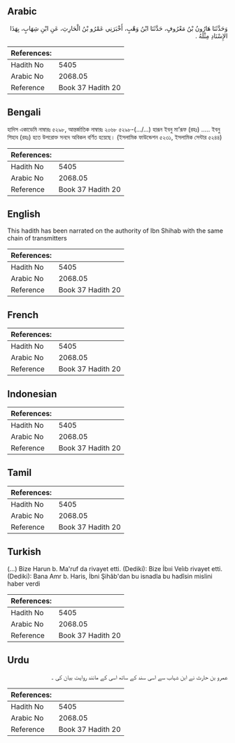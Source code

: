 ## Arabic


<div dir="rtl" lang="ar" style={{fontSize:'larger',backgroundColor:'#f8f9fa',padding:20}}>
وَحَدَّثَنَا هَارُونُ بْنُ مَعْرُوفٍ، حَدَّثَنَا ابْنُ وَهْبٍ، أَخْبَرَنِي عَمْرُو بْنُ الْحَارِثِ، عَنِ ابْنِ شِهَابٍ، بِهَذَا الإِسْنَادِ مِثْلَهُ ‏.‏
</div>
<div style={{backgroundColor:'#f8f9fa',padding:20, marginBottom: 10}}><table> <thead> <tr> <th>References:</th> <th></th> </tr> </thead> <tbody><tr><td>Hadith No</td><td>5405</td></tr><tr><td>Arabic No</td><td>2068.05</td></tr><tr><td>Reference</td><td>Book 37 Hadith 20</td></tr></tbody></table></div>

## Bengali


<div dir="ltr" lang="bn" style={{fontSize:'larger',backgroundColor:'#f8f9fa',padding:20}}>
হাদিস একাডেমি নাম্বারঃ ৫২৯৮, আন্তর্জাতিক নাম্বারঃ ২০৬৮ ৫২৯৮-(.../...) হারূন ইবনু মা’রূফ (রহঃ) ..... ইবনু শিহাব (রহঃ) হতে উপরোক্ত সনদে অবিকল বর্ণিত হয়েছে। (ইসলামিক ফাউন্ডেশন ৫২৩১, ইসলামিক সেন্টার ৫২৪৪)
</div>
<div style={{backgroundColor:'#f8f9fa',padding:20, marginBottom: 10}}><table> <thead> <tr> <th>References:</th> <th></th> </tr> </thead> <tbody><tr><td>Hadith No</td><td>5405</td></tr><tr><td>Arabic No</td><td>2068.05</td></tr><tr><td>Reference</td><td>Book 37 Hadith 20</td></tr></tbody></table></div>

## English


<div dir="ltr" lang="en" style={{fontSize:'larger',backgroundColor:'#f8f9fa',padding:20}}>
This hadith has been narrated on the authority of Ibn Shihab with the same chain of transmitters
</div>
<div style={{backgroundColor:'#f8f9fa',padding:20, marginBottom: 10}}><table> <thead> <tr> <th>References:</th> <th></th> </tr> </thead> <tbody><tr><td>Hadith No</td><td>5405</td></tr><tr><td>Arabic No</td><td>2068.05</td></tr><tr><td>Reference</td><td>Book 37 Hadith 20</td></tr></tbody></table></div>

## French


<div dir="ltr" lang="fr" style={{fontSize:'larger',backgroundColor:'#f8f9fa',padding:20}}>

</div>
<div style={{backgroundColor:'#f8f9fa',padding:20, marginBottom: 10}}><table> <thead> <tr> <th>References:</th> <th></th> </tr> </thead> <tbody><tr><td>Hadith No</td><td>5405</td></tr><tr><td>Arabic No</td><td>2068.05</td></tr><tr><td>Reference</td><td>Book 37 Hadith 20</td></tr></tbody></table></div>

## Indonesian


<div dir="ltr" lang="id" style={{fontSize:'larger',backgroundColor:'#f8f9fa',padding:20}}>

</div>
<div style={{backgroundColor:'#f8f9fa',padding:20, marginBottom: 10}}><table> <thead> <tr> <th>References:</th> <th></th> </tr> </thead> <tbody><tr><td>Hadith No</td><td>5405</td></tr><tr><td>Arabic No</td><td>2068.05</td></tr><tr><td>Reference</td><td>Book 37 Hadith 20</td></tr></tbody></table></div>

## Tamil


<div dir="ltr" lang="ta" style={{fontSize:'larger',backgroundColor:'#f8f9fa',padding:20}}>

</div>
<div style={{backgroundColor:'#f8f9fa',padding:20, marginBottom: 10}}><table> <thead> <tr> <th>References:</th> <th></th> </tr> </thead> <tbody><tr><td>Hadith No</td><td>5405</td></tr><tr><td>Arabic No</td><td>2068.05</td></tr><tr><td>Reference</td><td>Book 37 Hadith 20</td></tr></tbody></table></div>

## Turkish


<div dir="ltr" lang="tr" style={{fontSize:'larger',backgroundColor:'#f8f9fa',padding:20}}>
(…) Bize Harun b. Ma'ruf da rivayet etti. (Dediki): Bize İbııi Veîıb rivayet etti. (Dediki): Bana Amr b. Haris, İbni Şihâb'dan bu isnadla bu hadîsin mislini haber verdi
</div>
<div style={{backgroundColor:'#f8f9fa',padding:20, marginBottom: 10}}><table> <thead> <tr> <th>References:</th> <th></th> </tr> </thead> <tbody><tr><td>Hadith No</td><td>5405</td></tr><tr><td>Arabic No</td><td>2068.05</td></tr><tr><td>Reference</td><td>Book 37 Hadith 20</td></tr></tbody></table></div>

## Urdu


<div dir="rtl" lang="ur" style={{fontSize:'larger',backgroundColor:'#f8f9fa',padding:20}}>
عمرو بن حارث نے ابن شہاب سے اسی سند کے ساتھ اسی کے مانند روایت بیان کی ۔
</div>
<div style={{backgroundColor:'#f8f9fa',padding:20, marginBottom: 10}}><table> <thead> <tr> <th>References:</th> <th></th> </tr> </thead> <tbody><tr><td>Hadith No</td><td>5405</td></tr><tr><td>Arabic No</td><td>2068.05</td></tr><tr><td>Reference</td><td>Book 37 Hadith 20</td></tr></tbody></table></div>